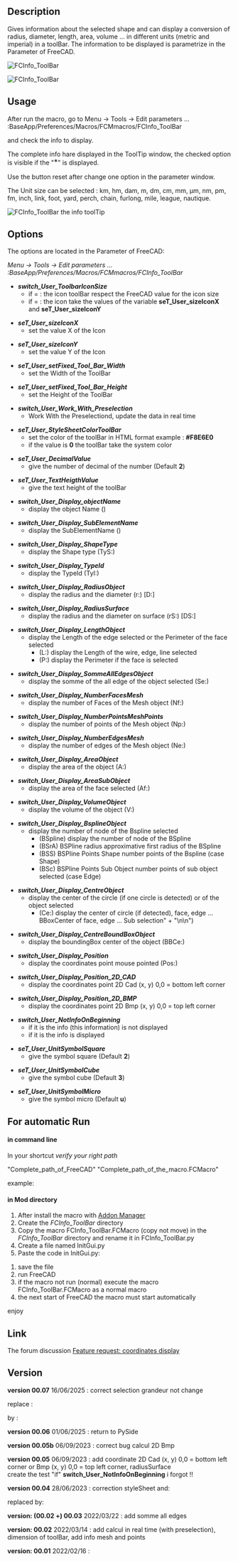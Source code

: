 <languages/>
<translate>

<!--T:1-->
{{Macro
|Name=Macro FCCInfo ToolBar
|Icon=FCInfoToolBar.png
|Description=Gives information about the selected shape and can display a conversion of radius, diameter, length, area, volume ... in different units (metric and imperial) in a toolBar. The information to be displayed in real time is parametrizable in the Parameter of FreeCAD.
|Author=Mario52
|Version=00.07
|Date=2025/06/16
|FCVersion=0.18 and more
|Download=[https://wiki.freecad.org/images/9/9d/FCInfoToolBar.png ToolBar Icon]
|SeeAlso=[[Arch_Survey|Arch Survey]], [[Macro_FCInfo|Macro FCInfo]], [[Macro_FCInfoGlass|Macro FCInfoGlass]]
}}

==Description== <!--T:2-->

<!--T:51-->
Gives information about the selected shape and can display a conversion of radius, diameter, length, area, volume ... in different units (metric and imperial) in a toolBar. The information to be displayed is parametrize in the Parameter of FreeCAD.

</translate>
{{Codeextralink|https://gist.githubusercontent.com/mario52a/e382adbe41747788ad15a18eb206a872/raw/2fbf7ea13a1c2f8af616d7368e43f188334e4559/FCInfo_ToolBar.FCMacro}}
<translate>

<!--T:3-->
[[Image:Macro_FCInfo_ToolBar_00.png|FCInfo_ToolBar]]
{{Caption|FCInfo_ToolBar}}

<!--T:63-->
[[File:FCInfo_ToolBar_Animate01.gif|FCInfo_ToolBar]]
{{Caption|FCInfo ToolBar in action}}

==Usage== <!--T:4-->

<!--T:5-->
After run the macro, go to Menu → Tools → Edit parameters ... :BaseApp/Preferences/Macros/FCMmacros/FCInfo_ToolBar

<!--T:6-->
and check the info to display.

<!--T:7-->
The complete info hare displayed in the ToolTip window, the checked option is visible if the "<big>*</big>" is displayed.

<!--T:8-->
Use the button reset after change one option in the parameter window.

<!--T:9-->
The Unit size can be selected :
km, hm, dam, m, dm, cm, mm, µm, nm, pm, fm, inch, link, foot, yard, perch, chain, furlong, mile, league, nautique.

<!--T:10-->
[[Image:Macro_FCInfo_ToolBar_01.png|FCInfo_ToolBar the info toolTip]]
{{Caption|FCInfo_ToolBar the info toolTip}}

==Options== <!--T:11-->

<!--T:12-->
The options are located in the Parameter of FreeCAD:

<!--T:13-->
''Menu → Tools → Edit parameters ... :BaseApp/Preferences/Macros/FCMmacros/FCInfo_ToolBar'' 

<!--T:14-->
*'''''switch_User_ToolbarIconSize'''''
** if = {{FALSE}}: the icon toolBar respect the FreeCAD value for the icon size
** if = {{TRUE}}: the icon take the values of the variable '''seT_User_sizeIconX''' and '''seT_User_sizeIconY'''

<!--T:15-->
*'''''seT_User_sizeIconX'''''
**set the value X of the Icon

<!--T:16-->
*'''''seT_User_sizeIconY'''''
**set the value Y of the Icon

<!--T:53-->
*'''''seT_User_setFixed_Tool_Bar_Width'''''
**set the Width of the ToolBar

<!--T:54-->
*'''''seT_User_setFixed_Tool_Bar_Height'''''
**set the Height of the ToolBar

<!--T:55-->
*'''''switch_User_Work_With_Preselection'''''
**Work With the Preselectiond, update the data in real time

<!--T:17-->
*'''''seT_User_StyleSheetColorToolBar'''''
**set the color of the toolBar in HTML format example : '''#F8E6E0'''
**if the value is '''0''' the toolBar take the system color 

<!--T:18-->
*'''''seT_User_DecimalValue'''''
**give the number of decimal of the number (Default '''2''')

<!--T:19-->
*'''''seT_User_TextHeigthValue'''''
**give the text height of the toolBar

<!--T:56-->
*'''''switch_User_Display_objectName'''''
** display the object Name ()

<!--T:20-->
*'''''switch_User_Display_SubElementName'''''
**display the SubElementName ()

<!--T:21-->
*'''''switch_User_Display_ShapeType'''''
**display the Shape type (TyS:)

<!--T:22-->
*'''''switch_User_Display_TypeId'''''
**display the TypeId (TyI:)

<!--T:23-->
*'''''switch_User_Display_RadiusObject'''''
**display the radius and the diameter (r:) [D:]

<!--T:64-->
*'''''switch_User_Display_RadiusSurface'''''
**display the radius and the diameter on surface (rS:) [DS:]

<!--T:24-->
*'''''switch_User_Display_LengthObject'''''
**display the Length of the edge selected or the Perimeter of the face selected 
***(L:) display the Length of the wire, edge, line selected
***(P:) display the Perimeter if the face is selected

<!--T:59-->
*'''''switch_User_Display_SommeAllEdgesObject'''''
**display the somme of the all edge of the object selected (Se:)

<!--T:25-->
*'''''switch_User_Display_NumberFacesMesh'''''
**display the number of Faces of the Mesh object (Nf:)

<!--T:26-->
*'''''switch_User_Display_NumberPointsMeshPoints'''''
**display the number of points of the Mesh object (Np:)

<!--T:27-->
*'''''switch_User_Display_NumberEdgesMesh'''''
**display the number of edges of the Mesh object (Ne:)

<!--T:28-->
*'''''switch_User_Display_AreaObject'''''
**display the area of the object (A:)

<!--T:29-->
*'''''switch_User_Display_AreaSubObject'''''
**display the area of the face selected (Af:)

<!--T:30-->
*'''''switch_User_Display_VolumeObject'''''
**display the volume of the object (V:)

<!--T:31-->
*'''''switch_User_Display_BsplineObject'''''
**display the number of node of the Bspline selected
***(BSpline) display the number of node of the BSpline
***(BSrA) BSPline radius approximative first radius of the BSpline
***(BSS) BSPline Points Shape number points of the Bspline (case Shape)
***(BSc) BSPline Points Sub Object number points of sub object selected (case Edge)

<!--T:32-->
*'''''switch_User_Display_CentreObject'''''
**display the center of the circle (if one circle is detected) or of the object selected
***(Ce:) display the center of circle (if detected), face, edge ... BBoxCenter of face, edge ... Sub selection" + "\n\n")

<!--T:33-->
*'''''switch_User_Display_CentreBoundBoxObject'''''
**display the boundingBox center of the object (BBCe:)

<!--T:34-->
*'''''switch_User_Display_Position'''''
**display the coordinates point mouse pointed (Pos:)

<!--T:65-->
*'''''switch_User_Display_Position_2D_CAD'''''
**display the coordinates point 2D Cad (x, y) 0,0 = bottom left corner

<!--T:66-->
*'''''switch_User_Display_Position_2D_BMP'''''
**display the coordinates point 2D Bmp (x, y) 0,0 = top left corner

<!--T:35-->
*'''''switch_User_NotInfoOnBeginning'''''
**if it is {{FALSE}} the info (this information) is not displayed
**if it is {{TRUE}} the info is displayed

<!--T:36-->
*'''''seT_User_UnitSymbolSquare'''''
**give the symbol square (Default '''2''')

<!--T:37-->
*'''''seT_User_UnitSymbolCube'''''
**give the symbol cube (Default '''3''')

<!--T:38-->
*'''''seT_User_UnitSymbolMicro'''''
**give the symbol micro (Default '''u''')

==For automatic Run== <!--T:39-->

====in command line==== <!--T:40-->

<!--T:41-->
In your shortcut ''verify your right path''

<!--T:42-->
"Complete_path_of_FreeCAD" "Complete_path_of_the_macro.FCMacro"

<!--T:43-->
example:

</translate>
{{Code|code=
"C:/FreeCAD_0.20.26858_Win-LPv12.5.4_vc17.x-x86-64/bin/FreeCAD.exe" "C:/Users/User/AppData/Roaming/FreeCAD/Macro/FCInfo_ToolBar.FCMacro"
}}
<translate>

==== in Mod directory ==== <!--T:44-->

<!--T:45-->
#After install the macro with [[Std_AddonMgr|Addon Manager]]
#Create the ''FCInfo_ToolBar'' directory
#Copy the macro FCInfo_ToolBar.FCMacro (copy not move) in the ''FCInfo_ToolBar'' directory and rename it in FCInfo_ToolBar.py
#Create a file named InitGui.py
#Paste the code in InitGui.py:

</translate>
{{Code|code=
#### FC Version: 0.1 #16/02/2022
#### Mario52
#### FCInfo_ToolBar : mini FCInfo ####
#
import importlib
from importlib import reload
import FreeCAD, FreeCADGui
App = FreeCAD
Gui = FreeCADGui

<!--T:46-->
switch_User_NotRunAuto = FreeCAD.ParamGet("User parameter:BaseApp/Preferences/Macros/FCMmacros/FCInfo_ToolBar").GetBool("switch_User_NotRunAuto")
## switch_User_NotRunAuto 0 (False) = run the macro in begin
## switch_User_NotRunAuto 1 (True)  = not run automatic the macro

<!--T:47-->
if switch_User_NotRunAuto == False:
    import FCInfo_ToolBar
    #reload(FCInfo_ToolBar)
    FreeCAD.ParamGet("User parameter:BaseApp/Preferences/Macros/FCMmacros/FCInfo_ToolBar").SetBool("switch_User_NotRunAuto", False)
    #FreeCAD.Console.PrintMessage("InitGui Ok FCInfo_ToolBar" + "\n")
}}
<translate>

<!--T:52-->
#save the file
#run FreeCAD
#if the macro not run (normal) execute the macro FCInfo_ToolBar.FCMacro as a normal macro
#the next start of FreeCAD the macro must start automatically
enjoy

==Link== <!--T:48-->

<!--T:58-->
The forum discussion [https://forum.freecadweb.org/viewtopic.php?f=8&t=66294 Feature request: coordinates display]

==Version== <!--T:49-->

'''version 00.07''' 16/06/2025 : correct selection grandeur not change 

replace :

</translate>
{{Code|code=
    QtCore.QObject.connect(comboBox_ToolBar, QtCore.SIGNAL("currentIndexChanged(QString)"), SIGNAL_comboBox_Changed)
}}
<translate>

by :

</translate>
{{Code|code=
    comboBox_ToolBar.currentTextChanged.connect(SIGNAL_comboBox_Changed)
}}
<translate>

<!--T:69-->
'''version 00.06''' 01/06/2025 : return to PySide

<!--T:67-->
'''version 00.05b''' 06/09/2023 : correct bug calcul 2D Bmp

<!--T:68-->
'''version 00.05''' 06/09/2023 : add coordinate 2D Cad (x, y) 0,0 = bottom left corner or Bmp  (x, y) 0,0 = top left corner, radiusSurface<br>create the test "if" '''switch_User_NotInfoOnBeginning''' i forgot !!

<!--T:61-->
'''version 00.04''' 28/06/2023 : correction styleSheet and:

</translate>
{{Code|code=
                        sommeEdgesSTR = str(sommeEdges)
}}
<translate>
<!--T:62-->
replaced by:
</translate>
{{Code|code=
                        sommeEdgesSTR = str(round(sommeEdges * uniteM, seT_User_DecimalValue)) + " " + uniteMs
}}
<translate>

<!--T:60-->
'''version: (00.02 +) 00.03''' 2022/03/22 : add somme all edges

<!--T:57-->
'''version: 00.02''' 2022/03/14 : add calcul in real time (with preselection), dimension of toolBar, add info mesh and points

<!--T:50-->
'''version: 00.01''' 2022/02/16 : 


</translate>